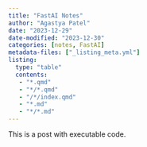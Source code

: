 ```yaml
---
title: "FastAI Notes"
author: "Agastya Patel"
date: "2023-12-29"
date-modified: "2023-12-30"
categories: [notes, FastAI]
metadata-files: ["_listing_meta.yml"]
listing:
  type: "table"
  contents: 
   - "*.qmd"
   - "*/*.qmd"
   - "/*/index.qmd"
   - "*.md"
   - "*/*.md"
---
```


This is a post with executable code.
